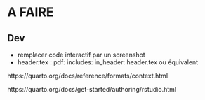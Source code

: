 # A FAIRE

## Dev
- remplacer code interactif par un screenshot
- header.tex : pdf:
                includes:
                  in_header: header.tex
                  ou équivalent
                  
https://quarto.org/docs/reference/formats/context.html




  https://quarto.org/docs/get-started/authoring/rstudio.html
  
  
  
  
  
  
  
  
  
  
  
  
  
  
  
  
  
  
  
  
  
  